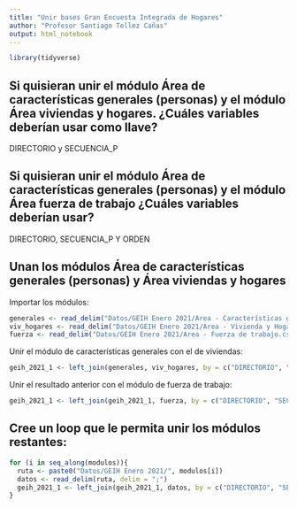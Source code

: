 ```yaml
---
title: "Unir bases Gran Encuesta Integrada de Hogares"
author: "Profesor Santiago Tellez Cañas"
output: html_notebook
---
```


```r
library(tidyverse)
```


## Si quisieran unir el módulo Área de características generales (personas) y el módulo Área viviendas y hogares. ¿Cuáles variables deberían usar como llave?

DIRECTORIO y SECUENCIA_P

## Si quisieran unir el módulo Área de características generales (personas) y el módulo Área fuerza de trabajo ¿Cuáles variables deberían usar?

DIRECTORIO, SECUENCIA_P Y ORDEN


## Unan los módulos Área de características generales (personas) y Área viviendas y hogares

Importar los módulos:

```r
generales <- read_delim("Datos/GEIH Enero 2021/Area - Características generales (Personas).csv", delim = ";")
viv_hogares <- read_delim("Datos/GEIH Enero 2021/Area - Vivienda y Hogares.csv", delim = ";")
fuerza <- read_delim("Datos/GEIH Enero 2021/Area - Fuerza de trabajo.csv", delim = ";")
```

Unir el módulo de características generales con el de viviendas:

```r
geih_2021_1 <- left_join(generales, viv_hogares, by = c("DIRECTORIO", "SECUENCIA_P"))
```

Unir el resultado anterior con el módulo de fuerza de trabajo:

```r
geih_2021_1 <- left_join(geih_2021_1, fuerza, by = c("DIRECTORIO", "SECUENCIA_P", "ORDEN"))
```

## Cree un loop que le permita unir los módulos restantes:

```r
for (i in seq_along(modulos)){
  ruta <- paste0("Datos/GEIH Enero 2021/", modulos[i])
  datos <- read_delim(ruta, delim = ";")
  geih_2021_1 <- left_join(geih_2021_1, datos, by = c("DIRECTORIO", "SECUENCIA_P", "ORDEN"))
}
```

